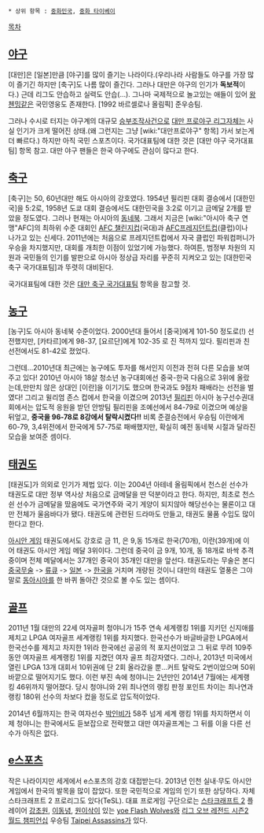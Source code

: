  * 상위 항목 : [[중화민국]], [[중화 타이베이]]

[[목차]]
== [[야구]] ==
[대만]은 [일본]만큼 [야구]를 많이 즐기는 나라이다.(우리나라 사람들도 야구를 가장 많이 즐기긴 하지만 [축구]도 나름 많이 즐긴다. 그러나 대만은 야구의 인기가 '''독보적'''이다.) 근데 리그도 안습하고 실력도 안습(…). 그나마 국제적으로 놀고있는 애들이 있어 [[왕첸밍]]같은 국민영웅도 존재한다. [1992 바르셀로나 올림픽] 준우승팀.

그러나 수시로 터지는 야구계의 대규모 [[승부조작]]사건으로 [[대만 프로야구 리그]]자체는 사실 인기가 크게 떨어진 상태.(왜 그런지는 그냥 [wiki:"대만프로야구" 항목] 가서 보는게 더 빠르다.) 하지만 아직 국민 스포츠이다. 국가대표팀에 대한 것은 [대만 야구 국가대표팀] 항목 참고. 대만 야구 팬들은 한국 야구에도 관심이 많다고 한다.

== [[축구]] ==
[축구]는 50, 60년대만 해도 아시아의 강호였다. 1954년 필리핀 대회 결승에서 [대한민국]을 5:2로, 1958년 도쿄 대회 결승에서도 대한민국을 3:2로 이기고 금메달 2개를 받았을 정도였다. 그러나 현재는 아시아의 [[동네북]]. 그래서 지금은 [wiki:"아시아 축구 연맹"AFC]의 최하위 수준 대회인 [[AFC 챌린지컵]](국대)과 [[AFC프레지던트컵]](클럽)이나 나가고 있는 신세다. 2011년에는 처음으로 프레지던트컵에서 자국 클럽인 파워컴퍼니가 우승을 차지했지만, 대회를 개최한 이점이 있었기에 가능했다. 하여튼, 범정부 차원의 지원과 국민들의 인기를 발판으로 아시아 정상급 자리를 꾸준히 지켜오고 있는 [대한민국 축구 국가대표팀]과 뚜렷히 대비된다.

국가대표팀에 대한 것은 [[대만 축구 국가대표팀]] 항목을 참고할 것.

== [[농구]] ==
[농구]도 아시아 동네북 수준이었다. 2000년대 들어서 [중국]에게 101-50 정도로(!) 선전했지만, [카타르]에게 98-37, [요르단]에게 102-35 로 진 적까지 있다. 필리핀과 친선전에서도 81-42로 졌었다. 

그런데...2010년대 최근에는 농구에도 투자를 해서인지 이전과 전혀 다른 모습을 보여주고 있다! 2010년 아시아 18살 청소년 농구대회에선 중국-한국 다음으로 3위에 올랐는데,만만치 않은 상대인 [이란]을 이기기도 했으며 한국과도 9점차 패배라는 선전을 벌였다! 그리고 윌리엄 존스 컵에서 한국을 이겼으며 2013년 [[필리핀]] 아시아 농구선수권대회에서는 압도적 응원을 받던 안방팀 필리핀을 조예선에서 84-79로 이겼으며 예상을 뒤엎고, '''중국을 96-78로 8강에서 탈락시켰다!!''' 비록 준결승전에서 우승팀 이란에게 60-79, 3,4위전에서 한국에게 57-75로 패배했지만, 확실히 예전 동네북 시절과 달라진 모습을 보여준 셈이다.

== [[태권도]] ==
[태권도]가 의외로 인기가 제법 있다. 이는 2004년 아테네 올림픽에서 천스쉰 선수가 태권도로 대만 정부 역사상 처음으로 금메달을 딴 덕분이라고 한다. 하지만, 최초로 천스쉰 선수가 금메달을 땄음에도 국가연주와 국기 게양이 되지않아 해당선수는 물론이고 대만 전체가 울음바다가 됐다. 태권도에 관련된 드라마도 만들고, 태권도 물품 수입도 많이 한다고 한다.

[[아시안 게임]] 태권도에서도 강호로 금 11, 은 9,동 15개로 한국(70개), 이란(39개)에 이어 태권도 아시안 게임 메달 3위이다. 그런데 중국이 금 9개, 10개, 동 18개로 바싹 추격 중이며 전체 메달에서는 37개인 중국이 35개인 대만을 앞선다. 태권도라는 무술은 본디 [[중국무술]] -> [[류큐]] -> [[일본]] -> [[한국]]을 거치며 개량된 것이니 대만의 태권도 열풍은 그야말로 [[동아시아]]를 한 바퀴 돌아간 것으로 볼 수도 있는 셈이다.

== [[골프]] ==
2011년 1월 대만의 22세 여자골퍼 청야니가 15주 연속 세계랭킹 1위를 지키던 신지애를 제치고 LPGA 여자골프 세계랭킹 1위를 차지했다. 한국선수가 바글바글한 LPGA에서 한국선수를 제치고 차지한 1위라 한국에선 공공의 적 포지션이었고 그 뒤로 무려 109주 동안 여자골프 세계랭킹 1위를 지켰던 여자 골프 최강자였다. 그러나, 2013년 미국에서 열린 LPGA 13개 대회서 10위권에 단 2회 올라갔을 뿐…커트 탈락도 2번이었으며 50위 바깥으로 떨어지기도 했다. 이런 부진 속에 청야니는 2년만인 2014년 7월에는 세계랭킹 46위까지 떨어졌다. 당시 청야니와 2위 최나연의 랭킹 판정 포인트 차이는 최나연과 랭킹 180위 선수의 차보다 컸을 정도로 압도적이었다.

2014년 6월까지는 한국 여자선수 [[박인비]]가 58주 넘게 세계 랭킹 1위를 차지하면서 이제 청야니는 한국에서도 듣보잡으로 전락했고 대만 여자골프계는 그 뒤를 이을 다른 선수가 아직은 없다.

== [[e스포츠]] ==
작은 나라이지만 세게에서 e스포츠의 강호 대접받는다. 2013년 인천 실내·무도 아시안게임에서 한국의 발목을 많이 잡았다. 또한 국민적으로 게임의 인기 또한 상당하다. 자체 스타크래프트 2 프로리그도 있다(TeSL). 대표 프로게임 구단으로는 [[스타크래프트 2]] 플레이어 [[강초원]], [[이동녕]], [[원이삭]]이 있는 [[yoe Flash Wolves]]와 [[리그 오브 레전드 시즌2 월드 챔피언십]] 우승팀 [[Taipei Assassins]]가 있다.
